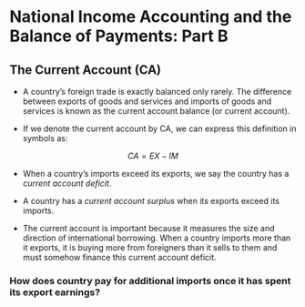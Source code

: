 # National Income Accounting and the Balance of Payments: Part B

## The Current Account (CA)

- A country’s foreign trade is exactly balanced only rarely. The difference
between exports of goods and services and imports of goods and services is known as
the current account balance (or current account). 

- If we denote the current account by CA, we can express this definition in symbols as:

$$CA = EX - IM$$

- When a country’s imports exceed its exports, we say the country has a *current account deficit*.

- A country has a *current account surplus* when its exports exceed its imports.

- The current account is important because it measures the size and direction of
international borrowing. When a country imports more than it exports, it is buying
more from foreigners than it sells to them and must somehow finance this current
account deficit.

### How does country pay for additional imports once it has spent its export earnings?